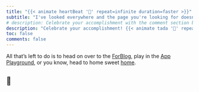 ```yaml
---
title: "{{< animate heartBeat '👀' repeat=infinite duration=faster >}}"
subtitle: "I've looked everywhere and the page you're looking for doesn't exist. {{< animate headShake '😕' repeat=infinite duration=slower >}}"
# description: Celebrate your accomplishment with the comment section below! 🎉
description: "Celebrate your accomplishment! {{< animate tada '🎉' repeat=infinite duration=faster >}}"
toc: false
comments: false
---
```


<!-- I have disabled comments since for some reason, this page displays the incorrect comment section. It was previously displaying the comment section relating to using PyTorch with Mac GPUs. -->

<!-- _Alternatively_, head on over to the [ForBlog](forblog/index.qmd), play in the [App Playground](web_apps/index.qmd), or you know, head to home sweet [home](index.qmd). -->

All that's left to do is to head on over to the [ForBlog](forblog/index.qmd), play in the [App Playground](web_apps/index.qmd), or you know, head to home sweet [home](index.qmd).

<!-- Make the font size of the ghost larger -->
:::{.animate__animated .animate__jackInTheBox .animate__delay-5s .animate__faster}
#  👻
:::
